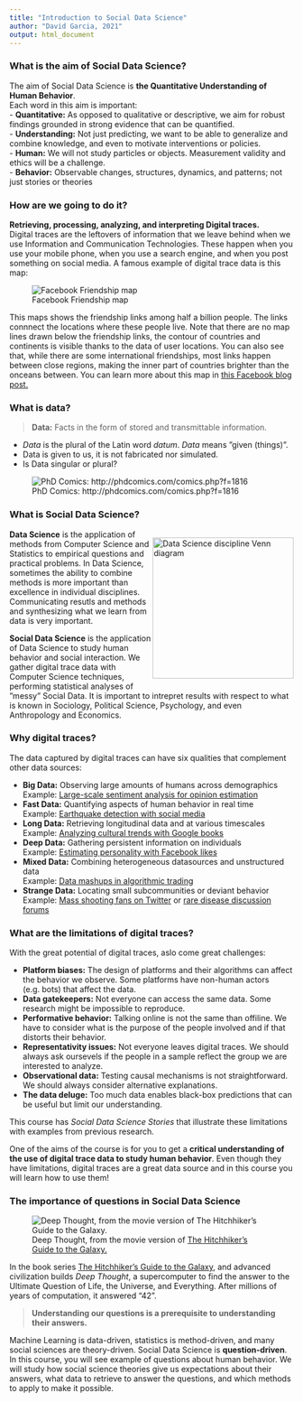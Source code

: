 ```yaml
---
title: "Introduction to Social Data Science"
author: "David Garcia, 2021"
output: html_document
---
```


### What is the aim of Social Data Science?

The aim of Social Data Science is **the Quantitative Understanding of Human Behavior**.  
Each word in this aim is important:  
- **Quantitative:** As opposed to qualitative or descriptive, we aim for robust findings grounded in strong evidence that can be quantified.  
- **Understanding:** Not just predicting, we want to be able to generalize and combine knowledge, and even to motivate interventions or policies.  
- **Human:**  We will not study particles or objects. Measurement validity and ethics will be a challenge.  
- **Behavior:** Observable changes, structures, dynamics, and patterns; not just stories or theories


###  How are we going to do it?
**Retrieving, processing, analyzing, and interpreting Digital traces.**  
Digital traces are the leftovers of information that we leave behind when we use Information and Communication Technologies. These happen when you use your mobile phone, when you use a search engine, and when you post something on social media. A famous example of digital trace data is this map:

![Facebook Friendship map](FBMap.png)

This maps shows the friendship links among half a billion people. The links connnect the locations where these people live. Note that there are no map lines drawn below the friendship links, the contour of countries and continents is visible thanks to the data of user locations. You can also see that, while there are some international friendships, most links happen between close regions, making the inner part of countries brighter than the onceans between. You can learn more about this map in [this Facebook blog post.](https://www.facebook.com/notes/facebook-engineering/visualizing-friendships/469716398919)


### What is data?

> **Data:** Facts in the form of stored and transmittable information.  

- *Data* is the plural of the Latin word *datum*. *Data* means ”given (things)”.  
- Data is given to us, it is not fabricated nor simulated.
- Is Data singular or plural?

![PhD Comics: http://phdcomics.com/comics.php?f=1816](http://www.phdcomics.com/comics/archive/phd080715s.gif)

### What is Social Data Science?

<div style="float:right">
<img src="https://images.squarespace-cdn.com/content/v1/5150aec6e4b0e340ec52710a/1364352051365-HZAS3CLBF7ABLE3F5OBY/ke17ZwdGBToddI8pDm48kB2M2-8_3EzuSSXvzQBRsa1Zw-zPPgdn4jUwVcJE1ZvWQUxwkmyExglNqGp0IvTJZUJFbgE-7XRK3dMEBRBhUpxPe_8B-x4gq2tfVez1FwLYYZXud0o-3jV-FAs7tmkMHY-a7GzQZKbHRGZboWC-fOc/Data_Science_VD.png" alt="Data Science discipline Venn diagram" width="250px"/>
</div>

**Data Science** is the application of methods from Computer Science and
Statistics to empirical questions and practical problems. In Data Science, sometimes the ability to combine methods is more important than excellence in individual disciplines. Communicating resutls and methods and synthesizing what we learn from data is very important.

**Social Data Science** is the application of Data Science to study human behavior and social interaction. We gather digital trace data with Computer Science techniques, performing statistical analyses of ”messy” Social Data. It is important to intrepret results with respect to what is known in Sociology, Political Science, Psychology, and even Anthropology and Economics.

### Why digital traces?

The data captured by digital traces can have six qualities that complement other data sources:

- **Big Data:** Observing large amounts of humans across demographics  
 Example: [Large-scale sentiment analysis for opinion estimation](https://academic.oup.com/poq/article-pdf/82/3/470/26102382/nfy030.pdf)  
- **Fast Data:** Quantifying aspects of human behavior in real time  
 Example: [Earthquake detection with social media](https://doi.org/10.4401/ag-5364)  
- **Long Data:** Retrieving longitudinal data and at various timescales  
 Example: [Analyzing cultural trends with Google books](http://www.sciencemag.org/content/331/6014/143.3.full)  
- **Deep Data:** Gathering persistent information on individuals  
 Example: [Estimating personality with Facebook likes](https://www.pnas.org/content/110/15/5802)  
- **Mixed Data:** Combining heterogeneous datasources and unstructured data  
 Example: [Data mashups in algorithmic trading](https://royalsocietypublishing.org/doi/full/10.1098/rsos.150288)  
- **Strange Data:** Locating small subcommunities or deviant behavior  
 Example: [Mass shooting fans on Twitter](https://doi.org/10.1016/j.techsoc.2014.08.001) or [rare disease discussion forums](https://www.jmir.org/2005/1/e10/)

### What are the limitations of digital traces?

With the great potential of digital traces, aslo come great challenges:

- **Platform biases:** The design of platforms and their algorithms can affect the behavior we observe. Some platforms have non-human actors  (e.g. bots) that affect the data.
- **Data gatekeepers:** Not everyone can access the same data. Some research might be impossible to reproduce.
- **Performative behavior:** Talking online is not the same than offiline. We have to consider what is the purpose of the people involved and if that distorts their behavior.
- **Representativity issues:** Not everyone leaves digital traces. We should always ask oursevels if the people in a sample reflect the group we are interested to analyze.
- **Observational data:** Testing causal mechanisms is not straightforward. We should always consider alternative explanations.
- **The data deluge:** Too much data enables black-box predictions that can be useful but limit our understanding.

This course has *Social Data Science Stories* that illustrate these limitations with examples from previous research. 

One of the aims of the course is for you to get a **critical understanding of the use of digital trace data to study human behavior**. Even though they have limitations, digital traces are a great data source and in this course you will learn how to use them!


### The importance of questions in Social Data Science

![Deep Thought, from the movie version of [The Hitchhiker's Guide to the Galaxy.](https://www.imdb.com/title/tt0371724/)](DeepThought.jpeg)


In the book series [The Hitchhiker's Guide to the Galaxy](https://en.wikipedia.org/wiki/The_Hitchhiker%27s_Guide_to_the_Galaxy), and advanced civilization builds *Deep Thought*, a supercomputer to find the answer to the Ultimate Question of Life, the Universe, and Everything. After millions of years of computation, it answered "42".

> **Understanding our questions is a prerequisite to understanding their answers.**

Machine Learning is data-driven, statistics is method-driven, and many social sciences are theory-driven. Social Data Science is **question-driven**. In this course, you will see example of questions about human behavior. We will study how social science theories give us expectations about their answers, what data to retrieve to answer the questions, and which methods to apply to make it possible.
